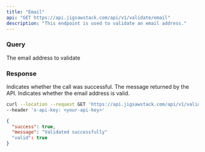 ```yaml
---
title: "Email"
api: "GET https://api.jigsawstack.com/api/v1/validate/email"
description: "This endpoint is used to validate an email address."
---
```


### Query

<ParamField query="email" type="string" required>
  The email address to validate
</ParamField>

<Snippet file="header.mdx" />

### Response

<ResponseField name="success" type="boolean">
  Indicates whether the call was successful.
</ResponseField>

<ResponseField name="message" type="string">
  The message returned by the API.
</ResponseField>

<ResponseField name="valid" type="boolean">
  Indicates whether the email address is valid.
</ResponseField>

<RequestExample>

```bash Example Request
curl --location --request GET 'https://api.jigsawstack.com/api/v1/validate/email?email=""' \
--header 'x-api-key: <your-api-key>'
```

</RequestExample>

<ResponseExample>

```json Response
{
  "success": true,
  "message": "Validated successfully"
  "valid": true
}
```

</ResponseExample>
